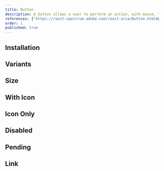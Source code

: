 ```yaml
---
title: Button
description: A button allows a user to perform an action, with mouse, touch, and keyboard interactions.
references: ['https://react-spectrum.adobe.com/react-aria/Button.html#props']
order: 1
published: true
---
```


## Installation
<Install component='button' />

## Variants
<Demo center component='buttons/button/button-basic-demo' />

## Size
<Demo center component='buttons/button/button-size-demo' />

## With Icon
<Demo center component='buttons/button/button-icon-demo' />

## Icon Only
<Demo center component='buttons/button/button-icon-only-demo' />

## Disabled
<Demo center component='buttons/button/button-disabled-demo' />

## Pending
<Demo center component='buttons/button/button-loader-demo' />

## Link
<Demo center component='buttons/button/button-link-demo' />
